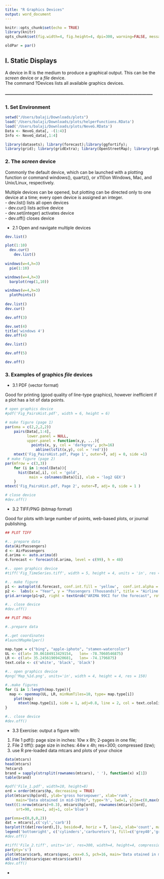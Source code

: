```yaml
---
title: "R Graphics Devices"
output: word_document
---
```


```r
knitr::opts_chunk$set(echo = TRUE)
library(knitr)
opts_chunk$set(fig.width=4, fig.height=4, dpi=300, warning=FALSE, message=FALSE)
```
``` r
oldPar = par()
```

## I. Static Displays

A device in R is the medium to produce a graphical output. This can be the *screen* device or a *file* device.    
The command ?Devices lists all available graphics devices.

##### --------------------------------------------------------------------------------------------------------

### 1. Set Environment  

``` r
setwd("/Users/balaji/Downloads/plots")
load('/Users/balaji/Downloads/plots/helperFunctions.RData')
load('/Users/balaji/Downloads/plots/NeveG.RData')
Data <- NeveG_data[, -(1:4)]
Info <- NeveG_data[,1:4]

library(datasets); library(forecast);library(ggfortify);
library(grid); library(gridExtra); library(OpenStreetMap); library(rgdal)
```

### 2. The *screen* device 

Commonly the default device, which can be launched with a plotting function or command windows(), quartz(), or x11()on Windows, Mac, and Unix/Linux, respectively.  

Multiple devices can be opened, but plotting can be directed only to one device at a time; every open device is assigned an integer.  
-  dev.list() lists all open devices  
-  dev.cur() lists active device  
-  dev.set(integer) activates device  
-  dev.off() closes device  

- 2.1 Open and navigate multiple devices  

``` r
dev.list()

plot(1:10)
  dev.cur()
    dev.list()
    
windows(w=4,h=3)
  pie(1:10)

windows(w=4,h=3)
  barplot(rep(1,10))

windows(w=4,h=3)
  plotPoints()
    
dev.list()
dev.cur()

dev.off(3)

dev.set(4)
title('windows 4')
dev.off(4)

dev.list()

dev.off(5)

dev.off()

```


### 3. Examples of graphics *file* devices 

- 3.1 PDF (vector format)  

Good for printing (good quality of line-type graphics), however inefficient if a plot has a lot of data points.

``` r

# open graphics device
#pdf('Fig_PairsHist.pdf', width = 6, height = 6)

# make figure (page 1)
par(oma = c(2,2,2,2))
    pairs(Data[,1:4], 
          lower.panel = NULL,
          upper.panel = function(x,y, ...){
            points(x, y, col = 'darkgrey', pch=16)
              abline(lsfit(x,y), col = 'red')})
    mtext('Fig_PairsHist.pdf, Page 1', outer=T, adj = 0, side =1)
 # make figure (page 2)         
par(mfrow = c(3,3))
    for (i in 1:ncol(Data)){
      hist(Data[,i], col = 'gold', 
           main = colnames(Data)[i], xlab = 'log2 GEX')
    }
mtext('Fig_PairsHist.pdf, Page 2', outer=T, adj= 0, side = 1 )

# close device    
#dev.off()        
```

- 3.2 TIFF/PNG (bitmap format)    

Good for plots with large number of points, web-based plots, or journal publishing.

``` r

## PLOT TIFF

#.. prepare data
data(AirPassengers)
d <- AirPassengers
d.arima <- auto.arima(d)
d.forecast <- forecast(d.arima, level = c(99), h = 48)

#.. open graphics device
#tiff('Fig_TimeSeries.tiff', width = 5, height = 4, units = 'in', res = 300, compress='lzw')

#.. make figure
p1 <- autoplot(d.forecast, conf.int.fill = 'yellow',  conf.int.alpha = 0.5, ts.col = 'blue3', predict.col = 'red') + theme_bw()
p2 <-  labs(x = "Year", y = "Passengers (Thousands)", title = "Airline Passenger Numbers 1949-1960")
grid.arrange(p1+p2, right = textGrob("ARIMA 99CI for the forecast", rot = -90, vjust = 1))

#.. close device    
#dev.off()
```


``` r
## PLOT PNGs

#..prepare data

#..get coordinates
#launchMapHelper()

map.type = c("bing", "apple-iphoto", "stamen-watercolor")
UL <- c(lat= 39.06184913429154,   lon= -78.7060546875)
LR <- c(lat= 35.24561909420681,   lon= -74.1796875)
text.colo <- c('white', 'black', 'black')

#.. open graphics device
#png('Map_%1d.png', units='in', width = 4, height = 4, res = 150)

#..make figures
for (i in 1:length(map.type)){
  map <- openmap(UL, LR, minNumTiles=10, type= map.type[i])
    plot(map)
      mtext(map.type[i], side = 1, adj=0.8, line = 2, col = text.colo[i])
}

#.. close device
#dev.off()
```
- 3.3 Exercise: output a figure with:
1. File 1 pdf(): page size in inches: 10w x 8h; 2-pages in one file;
2. File 2 tiff(): page size in inches: 44w x 4h; res=300; compressed (lzw);
3. use R pre-loaded data mtcars and plots of your choice

```r
data(mtcars)
head(mtcars)
?mtcars5
brand = sapply(strsplit(rownames(mtcars), ' '), function(x) x[1])
table(brand)

#pdf('File_1.pdf', width=10, height=8)
ord = order(mtcars$hp, decreasing = TRUE)
plot(mtcars$hp[ord], ylab='gross horsepower', xlab='rank',
     main="Data obtained in mid-1970s", type='h', lwd=1, ylim=c(0,max(mtcars$hp)))
text((1:nrow(mtcars)+0.3), mtcars$hp[ord], rownames(mtcars)[ord],
     srt=90, cex=1, adj=1, col='blue')

par(oma=c(0,8,0,2))
dat = mtcars[,c('cyl','carb')]
barplot(t(dat[rev(ord),]), beside=F, horiz = T, las=2, xlab='count', main='Data ordered by "gross horsepower"', col=c('grey40','grey90'))
legend('bottomright', c('cylinders','carburetors'), fill=c('grey40','grey90'))
#dev.off()

#tiff('File_2.tiff', units='in', res=300, width=4, height=4, compression = 'lzw')
par(pty='s')
plot(mtcars$carb, mtcars$qsec, cex=0.5, pch=16, main='Data otained in mid-1970s')
abline(lm(mtcars$qsec~mtcars$carb))
#dev.off()


```


- [10 tips for making R graphics look good]:(http://blog.revolutionanalytics.com/2009/01/10-tips-for-making-your-r-graphics-look-their-best.html)


